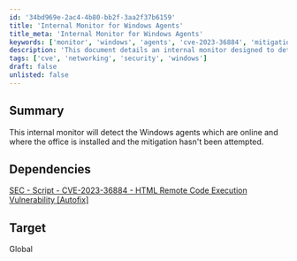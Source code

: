 ```yaml
---
id: '34bd969e-2ac4-4b80-bb2f-3aa2f37b6159'
title: 'Internal Monitor for Windows Agents'
title_meta: 'Internal Monitor for Windows Agents'
keywords: ['monitor', 'windows', 'agents', 'cve-2023-36884', 'mitigation']
description: 'This document details an internal monitor designed to detect online Windows agents where the office is installed, and where mitigation efforts for vulnerabilities have not been attempted.'
tags: ['cve', 'networking', 'security', 'windows']
draft: false
unlisted: false
---
```

## Summary

This internal monitor will detect the Windows agents which are online and where the office is installed and the mitigation hasn't been attempted.

## Dependencies

[SEC - Script - CVE-2023-36884 - HTML Remote Code Execution Vulnerability [Autofix]](https://proval.itglue.com/DOC-5078775-13385531)

## Target

Global














